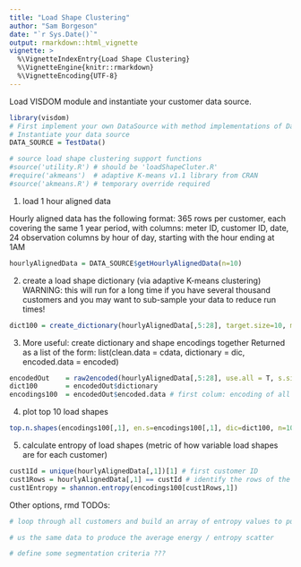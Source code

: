 ```yaml
---
title: "Load Shape Clustering"
author: "Sam Borgeson"
date: "`r Sys.Date()`"
output: rmarkdown::html_vignette
vignette: >
  %\VignetteIndexEntry{Load Shape Clustering}
  %\VignetteEngine{knitr::rmarkdown}
  %\VignetteEncoding{UTF-8}
---
```


Load VISDOM module and instantiate your customer data source.
```r
library(visdom)
# First implement your own DataSource with method implementations of DataSource interface methods
# Instantiate your data source
DATA_SOURCE = TestData()

# source load shape clustering support functions
#source('utility.R') # should be 'loadShapeCluter.R'
#require('akmeans')  # adaptive K-means v1.1 library from CRAN
#source('akmeans.R') # temporary override required

```

1. load 1 hour aligned data

Hourly aligned data has the following format:
365 rows per customer, each covering the same 1 year period, with columns:
meter ID, customer ID, date, 24 observation columns by hour of day, starting with the hour ending at 1AM

```r

hourlyAlignedData = DATA_SOURCE$getHourlyAlignedData(n=10)
```

2. create a load shape dictionary (via adaptive K-means clustering)
WARNING: this will run for a long time if you have several thousand customers and you may want to sub-sample your data to reduce run times!

```r
dict100 = create_dictionary(hourlyAlignedData[,5:28], target.size=10, mode=1, d.metric=1, ths=0.2, iter.max=100, nstart=1, two.step.compress=F, verbose=F)
```

3. More useful: create dictionary and shape encodings together
 Returned as a list of the form: list(clean.data = cdata, dictionary = dic, encoded.data = encoded)
 
```r
encodedOut    = raw2encoded(hourlyAlignedData[,5:28], use.all = T, s.size = 100000, target.size=100, mode=1, d.metric=1, ths=0.2, iter.max=100, nstart=1, two.step.compress=F,verbose=F)
dict100       = encodedOut$dictionary
encodings100  = encodedOut$encoded.data # first colum: encoding of all load shapes, 2nd: total daily energy, 3rd: daily sum of squared errors, 4th: relative square error
```

4. plot top 10 load shapes

```r
top.n.shapes(encodings100[,1], en.s=encodings100[,1], dic=dict100, n=10, show.avg=0)
```

5. calculate entropy of load shapes (metric of how variable load shapes are for each customer)

```r
cust1Id = unique(hourlyAlignedData[,1])[1] # first customer ID
cust1Rows = hourlyAlignedData[,1] == custId # identify the rows of the aligned data and therefore encodings that belong to the first customer
cust1Entropy = shannon.entropy(encodings100[cust1Rows,1])
```

Other options, rmd TODOs:
```r
# loop through all customers and build an array of entropy values to put into a histogram.

# us the same data to produce the average energy / entropy scatter

# define some segmentation criteria ???
```
